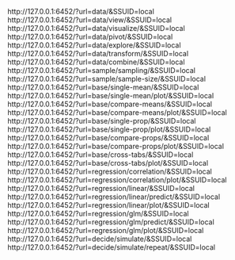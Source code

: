 http://127.0.0.1:6452/?url=data/&SSUID=local<br>
http://127.0.0.1:6452/?url=data/view/&SSUID=local<br>
http://127.0.0.1:6452/?url=data/visualize/&SSUID=local<br>
http://127.0.0.1:6452/?url=data/pivot/&SSUID=local<br>
http://127.0.0.1:6452/?url=data/explore/&SSUID=local<br>
http://127.0.0.1:6452/?url=data/transform/&SSUID=local<br>
http://127.0.0.1:6452/?url=data/combine/&SSUID=local<br>
http://127.0.0.1:6452/?url=sample/sampling/&SSUID=local<br>
http://127.0.0.1:6452/?url=sample/sample-size/&SSUID=local<br>
http://127.0.0.1:6452/?url=base/single-mean/&SSUID=local<br>
http://127.0.0.1:6452/?url=base/single-mean/plot/&SSUID=local<br>
http://127.0.0.1:6452/?url=base/compare-means/&SSUID=local<br>
http://127.0.0.1:6452/?url=base/compare-means/plot/&SSUID=local<br>
http://127.0.0.1:6452/?url=base/single-prop/&SSUID=local<br>
http://127.0.0.1:6452/?url=base/single-prop/plot/&SSUID=local<br>
http://127.0.0.1:6452/?url=base/compare-props/&SSUID=local<br>
http://127.0.0.1:6452/?url=base/compare-props/plot/&SSUID=local<br>
http://127.0.0.1:6452/?url=base/cross-tabs/&SSUID=local<br>
http://127.0.0.1:6452/?url=base/cross-tabs/plot/&SSUID=local<br>
http://127.0.0.1:6452/?url=regression/correlation/&SSUID=local<br>
http://127.0.0.1:6452/?url=regression/correlation/plot/&SSUID=local<br>
http://127.0.0.1:6452/?url=regression/linear/&SSUID=local<br>
http://127.0.0.1:6452/?url=regression/linear/predict/&SSUID=local<br>
http://127.0.0.1:6452/?url=regression/linear/plot/&SSUID=local<br>
http://127.0.0.1:6452/?url=regression/glm/&SSUID=local<br>
http://127.0.0.1:6452/?url=regression/glm/predict/&SSUID=local<br>
http://127.0.0.1:6452/?url=regression/glm/plot/&SSUID=local<br>
http://127.0.0.1:6452/?url=decide/simulate/&SSUID=local<br>
http://127.0.0.1:6452/?url=decide/simulate/repeat/&SSUID=local<br>

